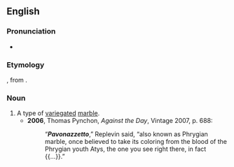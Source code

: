 ==English==

===Pronunciation===
* {{IPA|/pævənætˈsɛtəʊ/|lang=en}}

===Etymology===
{{bor|en|it|pavonazzetto}}, from {{m|it|pavonazzo}} {{suffix|it||etto}}.

===Noun===
{{en-noun|-}}

# A type of [[variegated]] [[marble]].
#* '''2006''', Thomas Pynchon, ''Against the Day'', Vintage 2007, p. 688:
#*: “'''''Pavonazzetto''''',” Replevin said, “also known as Phrygian marble, once believed to take its coloring from the blood of the Phrygian youth Atys, the one you see right there, in fact {{...}}.”